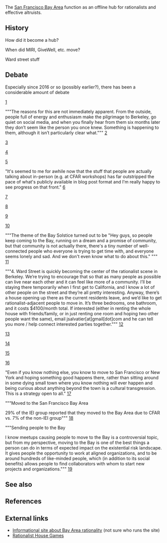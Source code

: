 The [[wikipedia:San Francisco Bay Area|San Francisco Bay Area]] function as an offline hub for rationalists and effective altruists.

==History==

How did it become a hub?

When did MIRI, GiveWell, etc. move?

Ward street stuff

==Debate==

Especially since 2016 or so (possibly earlier?), there has been a considerable amount of debate

[https://thingofthings.wordpress.com/2017/05/03/why-do-all-the-rationalists-live-in-the-bay-area/]

"""The reasons for this are not immediately apparent. From the outside, people full of energy and enthusiasm make the pilgrimage to Berkeley, go quiet on social media, and when you finally hear from them six months later they don’t seem like the person you once knew. Something is happening to them, although it isn’t particularly clear what.""" [https://www.lesserwrong.com/posts/wmEcNP3KFEGPZaFJk/the-craft-and-the-community-a-post-mortem-and-resurrection]

[https://thezvi.wordpress.com/2017/08/12/what-is-rationalist-berkleys-community-culture/]

[https://www.facebook.com/li.van.nostrand/posts/10102872753725305]

[https://www.facebook.com/ialdabaoth/posts/10208221491793885]

"It's seemed to me for awhile now that the stuff that people are actually talking about in-person (e.g. at CFAR workshops) has far outstripped the pace of what's publicly available in blog post format and I'm really happy to see progress on that front." [https://www.lesserwrong.com/posts/tMhEv28KJYWsu6Wdo/kensh#vDST8wTjsiWKCjZ3y]

[https://www.facebook.com/raymond.arnold.5/posts/10211225174359187]

[https://www.facebook.com/groups/effective.altruists/permalink/1366133853442968/]

[http://slatestarcodex.com/2017/07/03/to-the-great-city/]

[http://slatestarcodex.com/2017/07/03/to-the-great-city/#comment-518132]

"""The theme of the Bay Solstice turned out to be "Hey guys, so people keep coming to the Bay, running on a dream and a promise of community, but that community is not actually there, there's a tiny number of well-connected people who everyone is trying to get time with, and everyone seems lonely and sad. And we don't even know what to do about this." """ [http://lesswrong.com/lw/p1f/notes_from_the_hufflepuff_unconference_part_1/]

"""4. Ward Street is quickly becoming the center of the rationalist scene in Berkeley. We’re trying to encourage that so that as many people as possible can live near each other and it can feel like more of a community. I’ll be staying there temporarily when I first get to California, and I know a lot of other people on the street and they’re all pretty interesting. Anyway, there’s a house opening up there as the current residents leave, and we’d like to get rationalist-adjacent people to move in. It’s three bedrooms, one bathroom, and it costs $4100/month total. If interested (either in renting the whole house with friends/family, or in just renting one room and hoping two other people want the same), email jsalvatier[at]gmail[dot]com and he can tell you more / help connect interested parties together.""" [http://slatestarcodex.com/2017/07/03/ot79-open-road/]

[https://thezvi.wordpress.com/2017/04/04/responses-to-tyler-cohen-on-rationality/]

[https://meteuphoric.wordpress.com/2017/07/20/be-my-neighbor/]

[https://www.facebook.com/alyssamvance/posts/10214122240439702]

[https://thezvi.wordpress.com/2017/08/12/what-is-rationalist-berkleys-community-culture/]

"Even if you know nothing else, you know to move to San Francisco or New York and hoping something good happens there, rather than sitting around in some dying small town where you know nothing will ever happen and being curious about anything beyond the town is a cultural transgression. This is a strategy open to all." [https://www.ribbonfarm.com/2017/08/17/the-premium-mediocre-life-of-maya-millennial/#more-6047]

"""Moved to the San Francisco Bay Area

29% of the IEI group reported that they moved to the Bay Area due to CFAR vs. 7% of the non-IEI group""" [http://www.rationality.org/resources/updates/2017/cfar-2017-impact-report]

"""Sending people to the Bay

I know meetups causing people to move to the Bay is a controversial topic, but from my perspective, moving to the Bay is one of the best things a person can do in terms of expected impact on the existential risk landscape. It gives people the opportunity to work at aligned organizations, and to be around hundreds of like-minded people, which (in addition to its social benefits) allows people to find collaborators with whom to start new projects and organizations.""" [https://www.lesserwrong.com/posts/bDnFhJBcLQvCY3vJW/what-do-we-mean-by-meetups]

==See also==

==References==

<references/>

==External links==

* [http://www.bayrationality.com/ Informational site about Bay Area rationality] (not sure who runs the site)
* [http://www.rationalistgames.org/ Rationalist House Games]
